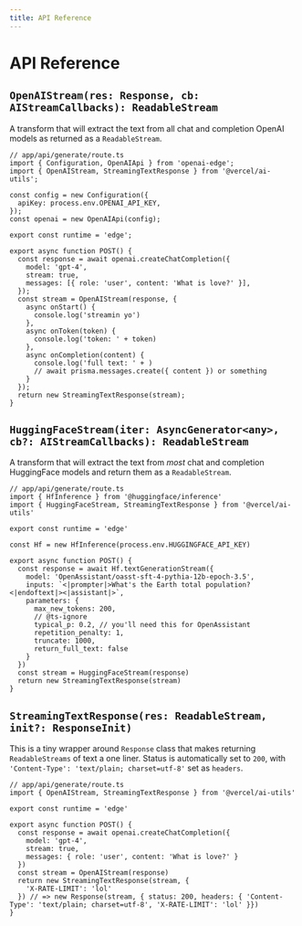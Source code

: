 ```yaml
---
title: API Reference
---
```


# API Reference

## `OpenAIStream(res: Response, cb: AIStreamCallbacks): ReadableStream`

A transform that will extract the text from all chat and completion OpenAI models as returned as a `ReadableStream`.

```tsx
// app/api/generate/route.ts
import { Configuration, OpenAIApi } from 'openai-edge';
import { OpenAIStream, StreamingTextResponse } from '@vercel/ai-utils';

const config = new Configuration({
  apiKey: process.env.OPENAI_API_KEY,
});
const openai = new OpenAIApi(config);

export const runtime = 'edge';

export async function POST() {
  const response = await openai.createChatCompletion({
    model: 'gpt-4',
    stream: true,
    messages: [{ role: 'user', content: 'What is love?' }],
  });
  const stream = OpenAIStream(response, {
    async onStart() {
      console.log('streamin yo')
    },
    async onToken(token) {
      console.log('token: ' + token)
    },
    async onCompletion(content) {
      console.log('full text: ' + )
      // await prisma.messages.create({ content }) or something
    }
  });
  return new StreamingTextResponse(stream);
}
```

## `HuggingFaceStream(iter: AsyncGenerator<any>, cb?: AIStreamCallbacks): ReadableStream`

A transform that will extract the text from _most_ chat and completion HuggingFace models and return them as a `ReadableStream`.

```tsx
// app/api/generate/route.ts
import { HfInference } from '@huggingface/inference'
import { HuggingFaceStream, StreamingTextResponse } from '@vercel/ai-utils'

export const runtime = 'edge'

const Hf = new HfInference(process.env.HUGGINGFACE_API_KEY)

export async function POST() {
  const response = await Hf.textGenerationStream({
    model: 'OpenAssistant/oasst-sft-4-pythia-12b-epoch-3.5',
    inputs: `<|prompter|>What's the Earth total population?<|endoftext|><|assistant|>`,
    parameters: {
      max_new_tokens: 200,
      // @ts-ignore
      typical_p: 0.2, // you'll need this for OpenAssistant
      repetition_penalty: 1,
      truncate: 1000,
      return_full_text: false
    }
  })
  const stream = HuggingFaceStream(response)
  return new StreamingTextResponse(stream)
}
```

## `StreamingTextResponse(res: ReadableStream, init?: ResponseInit)`

This is a tiny wrapper around `Response` class that makes returning `ReadableStreams` of text a one liner. Status is automatically set to `200`, with `'Content-Type': 'text/plain; charset=utf-8'` set as `headers`.

```tsx
// app/api/generate/route.ts
import { OpenAIStream, StreamingTextResponse } from '@vercel/ai-utils'

export const runtime = 'edge'

export async function POST() {
  const response = await openai.createChatCompletion({
    model: 'gpt-4',
    stream: true,
    messages: { role: 'user', content: 'What is love?' }
  })
  const stream = OpenAIStream(response)
  return new StreamingTextResponse(stream, {
    'X-RATE-LIMIT': 'lol'
  }) // => new Response(stream, { status: 200, headers: { 'Content-Type': 'text/plain; charset=utf-8', 'X-RATE-LIMIT': 'lol' }})
}
```
